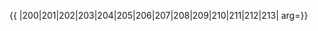 {{ {{{1|PRC admin/showlist}}}
|200|201|202|203|204|205|206|207|208|209|210|211|212|213|
arg={{{arg|}}}}}